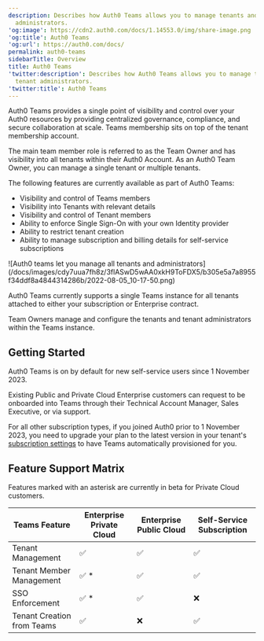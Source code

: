 ```yaml
---
description: Describes how Auth0 Teams allows you to manage tenants and tenant
  administrators.
'og:image': https://cdn2.auth0.com/docs/1.14553.0/img/share-image.png
'og:title': Auth0 Teams
'og:url': https://auth0.com/docs/
permalink: auth0-teams
sidebarTitle: Overview
title: Auth0 Teams
'twitter:description': Describes how Auth0 Teams allows you to manage tenants and
  tenant administrators.
'twitter:title': Auth0 Teams
---
```

Auth0 Teams provides a single point of visibility and control over your Auth0 resources by providing centralized governance, compliance, and secure collaboration at scale. Teams membership sits on top of the tenant membership account.

The main team member role is referred to as the Team Owner and has visibility into all tenants within their Auth0 Account. As an Auth0 Team Owner, you can manage a single tenant or multiple tenants.

The following features are currently available as part of Auth0 Teams:

* Visibility and control of Teams members
* Visibility into Tenants with relevant details
* Visibility and control of Tenant members
* Ability to enforce <Tooltip tip="Single Sign-On (SSO): Service that, after a user logs into one applicaton, automatically logs that user in to other applications." cta="View Glossary" href="/docs/glossary?term=Single+Sign-On">Single Sign-On</Tooltip> with your own <Tooltip tip="Single Sign-On (SSO): Service that, after a user logs into one applicaton, automatically logs that user in to other applications." cta="View Glossary" href="/docs/glossary?term=Identity+provider">Identity provider</Tooltip>
* Ability to restrict tenant creation
* Ability to manage subscription and billing details for self-service subscriptions

<Frame>![Auth0 teams let you manage all tenants and administrators](/docs/images/cdy7uua7fh8z/3flASwD5wAA0xkH9ToFDX5/b305e5a7a8955f34ddf8a4844314286b/2022-08-05_10-17-50.png)</Frame>

Auth0 Teams currently supports a single Teams instance for all tenants attached to either your subscription or Enterprise contract.

Team Owners manage and configure the tenants and tenant administrators within the Teams instance.

## Getting Started

Auth0 Teams is on by default for new self-service users since 1 November 2023.

Existing Public and Private Cloud Enterprise customers can request to be onboarded into Teams through their Technical Account Manager, Sales Executive, or via support.

For all other subscription types, if you joined Auth0 prior to 1 November 2023, you need to upgrade your plan to the latest version in your tenant's [subscription settings](https://manage.auth0.com/#/tenant/billing/subscription) to have Teams automatically provisioned for you.

## Feature Support Matrix

Features marked with an asterisk are currently in beta for Private Cloud customers.

<table class="table"><thead>
<tr>
<th>Teams Feature</th>
<th>Enterprise Private Cloud</th>
<th>Enterprise Public Cloud</th>
<th>Self-Service Subscription</th>
</tr>
</thead>
<tbody>
<tr>
<td>Tenant Management</td>
<td>✅</td>
<td>✅</td>
<td>✅</td>
</tr>
<tr>
<td>Tenant Member Management</td>
<td>✅ *</td>
<td>✅</td>
<td>✅</td>
</tr>
<tr>
<td>SSO Enforcement</td>
<td>✅ *</td>
<td>✅</td>
<td>❌</td>
</tr>
<tr>
<td>Tenant Creation from Teams</td>
<td>✅</td>
<td>❌</td>
<td>✅</td>
</tr>
</tbody>
</table>